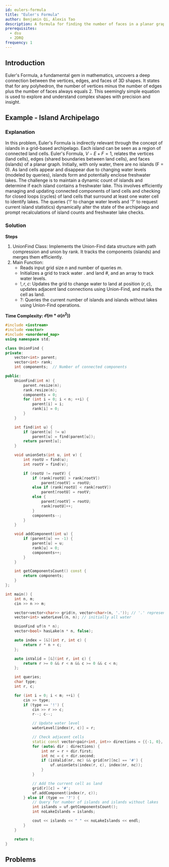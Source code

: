 ```yaml
---
id: eulers-formula
title: "Euler's Formula"
author: Benjamin Qi, Alexis Tao
description: A formula for finding the number of faces in a planar graph.
prerequisites:
  - dsu
  - 2DRQ
frequency: 1
---
```


## Introduction

Euler's Formula, a fundamental gem in mathematics, uncovers a deep connection between the vertices, edges, and faces of 3D shapes. It states that for any polyhedron, the number of vertices minus the number of edges plus the number of faces always equals 2. This seemingly simple equation is used to explore and understand complex shapes with precision and insight.

## Example - Island Archipelago

<FocusProblem problem="island" />

### Explanation

In this problem, Euler's Formula is indirectly relevant through the concept of islands in a grid-based archipelago. Each island can be seen as a region of connected land cells. Euler's Formula, $V−E+F=1$, relates the vertices (land cells), edges (shared boundaries between land cells), and faces (islands) of a planar graph. Initially, with only water, there are no islands (F = 0). As land cells appear and disappear due to changing water levels (modeled by queries), islands form and potentially enclose freshwater lakes. The challenge is to maintain a dynamic count of islands and determine if each island contains a freshwater lake. This involves efficiently managing and updating connected components of land cells and checking for closed loops (cycles) of land cells that surround at least one water cell to identify lakes. The queries ('!' to change water levels and '?' to request current island statistics) dynamically alter the state of the archipelago and prompt recalculations of island counts and freshwater lake checks.

### Solution

**Steps**
1. UnionFind Class: Implements the Union-Find data structure with path compression and union by rank. It tracks the components (islands) and merges them efficiently.
2. Main Function:
    - Reads input grid size $n$ and number of queries $m$.
    - Initializes a grid to track water . and land #, and an array to track water levels.
    - $!, r, c$: Updates the grid to change water to land at position $(r, c)$, updates adjacent land connections using Union-Find, and marks the cell as land.
    - $?$: Queries the current number of islands and islands without lakes using Union-Find operations.

**Time Complexity:  $\mathcal{O}(m * α(n^2))$**


<LanguageSection>
<CPPSection>

```cpp
#include <iostream>
#include <vector>
#include <unordered_map>
using namespace std;

class UnionFind {
private:
    vector<int> parent;
    vector<int> rank;
    int components;  // Number of connected components

public:
    UnionFind(int n) {
        parent.resize(n);
        rank.resize(n);
        components = 0;
        for (int i = 0; i < n; ++i) {
            parent[i] = i;
            rank[i] = 0;
        }
    }

    int find(int u) {
        if (parent[u] != u)
            parent[u] = find(parent[u]);
        return parent[u];
    }

    void unionSets(int u, int v) {
        int rootU = find(u);
        int rootV = find(v);

        if (rootU != rootV) {
            if (rank[rootU] > rank[rootV])
                parent[rootV] = rootU;
            else if (rank[rootU] < rank[rootV])
                parent[rootU] = rootV;
            else {
                parent[rootV] = rootU;
                rank[rootU]++;
            }
            components--;
        }
    }

    void addComponent(int u) {
        if (parent[u] == -1) {
            parent[u] = u;
            rank[u] = 0;
            components++;
        }
    }

    int getComponentsCount() const {
        return components;
    }
};

int main() {
    int n, m;
    cin >> n >> m;

    vector<vector<char>> grid(n, vector<char>(n, '.')); // '.' represents water
    vector<int> waterLevel(n, n); // initially all water

    UnionFind uf(n * n);
    vector<bool> hasLake(n * n, false);

    auto index = [&](int r, int c) {
        return r * n + c;
    };

    auto isValid = [&](int r, int c) {
        return r >= 0 && r < n && c >= 0 && c < n;
    };

    int queries;
    char type;
    int r, c;

    for (int i = 0; i < m; ++i) {
        cin >> type;
        if (type == '!') {
            cin >> r >> c;
            r--; c--;

            // Update water level
            waterLevel[index(r, c)] = r;

            // Check adjacent cells
            static const vector<pair<int, int>> directions = {{-1, 0}, {1, 0}, {0, -1}, {0, 1}};
            for (auto& dir : directions) {
                int nr = r + dir.first;
                int nc = c + dir.second;
                if (isValid(nr, nc) && grid[nr][nc] == '#') {
                    uf.unionSets(index(r, c), index(nr, nc));
                }
            }

            // Add the current cell as land
            grid[r][c] = '#';
            uf.addComponent(index(r, c));
        } else if (type == '?') {
            // Query for number of islands and islands without lakes
            int islands = uf.getComponentsCount();
            int noLakeIslands = islands;

            cout << islands << " " << noLakeIslands << endl;
        }
    }

    return 0;
}
```

</CPPSection>
</LanguageSection>

## Problems

<Problems problems="general" />
